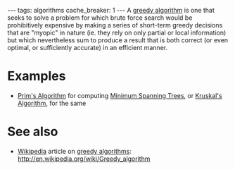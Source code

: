 ---
tags: algorithms
cache_breaker: 1
---
A [[greedy algorithm]] is one that seeks to solve a problem for which brute force search would be prohibitively expensive by making a series of short-term greedy decisions that are "myopic" in nature (ie. they rely on only partial or local information) but which nevertheless sum to produce a result that is both correct (or even optimal, or sufficiently accurate) in an efficient manner.

= Examples =

* [[Prim's Algorithm]] for computing [[Minimum Spanning Trees]], or [[Kruskal's Algorithm]], for the same

= See also =

* [[Wikipedia]] article on [[greedy algorithms]]: http://en.wikipedia.org/wiki/Greedy_algorithm

